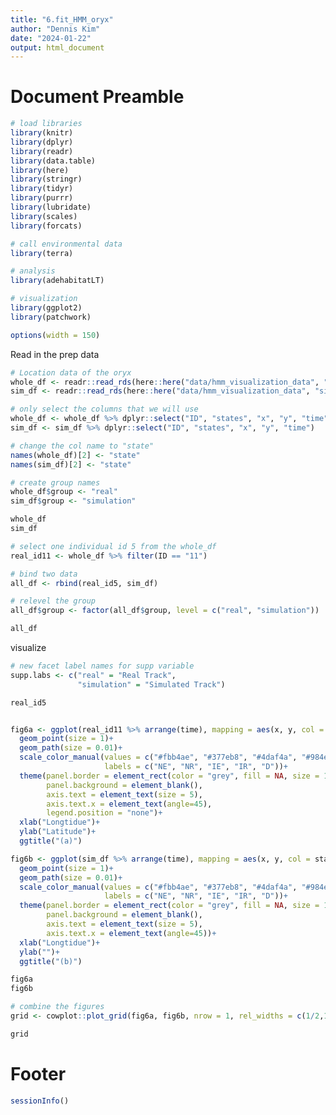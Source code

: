 ---
title: "6.fit_HMM_oryx"
author: "Dennis Kim"
date: "2024-01-22"
output: html_document
---

# Document Preamble 
```{r preamble, message=FALSE, warning=FALSE}
# load libraries
library(knitr)
library(dplyr)
library(readr)
library(data.table)
library(here)
library(stringr)
library(tidyr)
library(purrr)
library(lubridate)
library(scales)
library(forcats)

# call environmental data
library(terra)

# analysis
library(adehabitatLT)

# visualization 
library(ggplot2)
library(patchwork)

options(width = 150)
```

Read in the prep data
```{r read in prep data}
# Location data of the oryx 
whole_df <- readr::read_rds(here::here("data/hmm_visualization_data", "pool_hmm_sequence.rds"))
sim_df <- readr::read_rds(here::here("data/hmm_visualization_data", "simulation_hmm_sequence.rds"))

# only select the columns that we will use 
whole_df <- whole_df %>% dplyr::select("ID", "states", "x", "y", "time")
sim_df <- sim_df %>% dplyr::select("ID", "states", "x", "y", "time")

# change the col name to "state"
names(whole_df)[2] <- "state"
names(sim_df)[2] <- "state"

# create group names 
whole_df$group <- "real"
sim_df$group <- "simulation"

whole_df
sim_df

# select one individual id 5 from the whole_df 
real_id11 <- whole_df %>% filter(ID == "11")

# bind two data 
all_df <- rbind(real_id5, sim_df)

# relevel the group 
all_df$group <- factor(all_df$group, level = c("real", "simulation"))

all_df
```

visualize 
```{r visualization}
# new facet label names for supp variable 
supp.labs <- c("real" = "Real Track", 
               "simulation" = "Simulated Track")

real_id5


fig6a <- ggplot(real_id11 %>% arrange(time), mapping = aes(x, y, col = state))+
  geom_point(size = 1)+
  geom_path(size = 0.01)+
  scale_color_manual(values = c("#fbb4ae", "#377eb8", "#4daf4a", "#984ea3", "black"),
                     labels = c("NE", "NR", "IE", "IR", "D"))+
  theme(panel.border = element_rect(color = "grey", fill = NA, size = 1), 
        panel.background = element_blank(),
        axis.text = element_text(size = 5),
        axis.text.x = element_text(angle=45),
        legend.position = "none")+
  xlab("Longtidue")+
  ylab("Latitude")+
  ggtitle("(a)")

fig6b <- ggplot(sim_df %>% arrange(time), mapping = aes(x, y, col = state))+
  geom_point(size = 1)+
  geom_path(size = 0.01)+
  scale_color_manual(values = c("#fbb4ae", "#377eb8", "#4daf4a", "#984ea3", "black"),
                     labels = c("NE", "NR", "IE", "IR", "D"))+
  theme(panel.border = element_rect(color = "grey", fill = NA, size = 1), 
        panel.background = element_blank(),
        axis.text = element_text(size = 5),
        axis.text.x = element_text(angle=45))+
  xlab("Longtidue")+
  ylab("")+
  ggtitle("(b)")

fig6a
fig6b

# combine the figures 
grid <- cowplot::plot_grid(fig6a, fig6b, nrow = 1, rel_widths = c(1/2,1/2), align = "v")

grid
```


# Footer
```{r footer}
sessionInfo()
```
